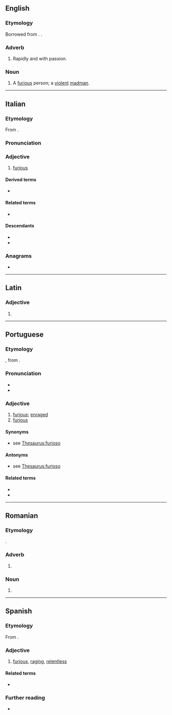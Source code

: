 ==English==

===Etymology===
Borrowed from {{bor|en|it|-}}. {{doublet|en|furious}}.

===Adverb===
{{en-adv|-}}

# {{lb|en|music}} Rapidly and with passion.

===Noun===
{{en-noun}}

# {{lb|en|obsolete}} A [[furious]] person; a [[violent]] [[madman]].

----

==Italian==

===Etymology===
From {{der|it|la|furiōsus}}.

===Pronunciation===
{{it-pr|furióso,#furió[s]o}}

===Adjective===
{{it-adj}}

# [[furious]]

====Derived terms====
* {{l|it|furiosamente}}

====Related terms====
* {{l|it|furia}}

====Descendants====
* {{desc|en|furioso|bor=1}}
* {{desc|el|φουριόζος|t=hasty|bor=1}}

===Anagrams===
* {{anagrams|it|a=fioorsu|fusorio|ofisuro}}

{{C|it|Emotions}}

----

==Latin==

===Adjective===
{{la-adj-form|furiōsō}}

# {{inflection of|la|furiōsus||dat//abl|m//n|s}}

----

==Portuguese==

===Etymology===
{{bor+|pt|la|furiōsus|t=furious}}, from {{m|la|furia|t=rage}}.

===Pronunciation===
{{pt-IPA}}
* {{rhymes|pt|ozu|s=4}}
* {{hyphenation|pt|fu|ri|o|so}}

===Adjective===
{{pt-adj}}

# [[furious]]; [[enraged]]
# [[furious]] {{gloss|moving or occurring with violence}}
#: {{uxi|pt|Vento '''furioso'''.|'''Furious''' wind.}}
#: {{syn|pt|violento}}
#: {{ant|pt|calmo}}

====Synonyms====
* {{sense|enraged}} see [[WS:furioso#Synonyms|Thesaurus:furioso]]

====Antonyms====
* {{sense|enraged}} see [[WS:furioso#Antonyms|Thesaurus:furioso]]

====Related terms====
* {{l|pt|enfurecer}}
* {{l|pt|fúria}}

{{cln|pt|terms suffixed with -oso}}

----

==Romanian==

===Etymology===
{{ubor|ro|it|furioso}}.

===Adverb===
{{head|ro|adverb}}

# {{l|en|furioso}}

===Noun===
{{ro-noun|m|-}}

# {{l|en|furioso}}

{{ro-noun-m|n=sg}}

----

==Spanish==

===Etymology===
From {{der|es|la|furiōsus}}.

===Adjective===
{{es-adj}}

# [[furious]], [[raging]], [[relentless]]

====Related terms====
* {{l|es|furia}}

===Further reading===
* {{R:es:DRAE}}